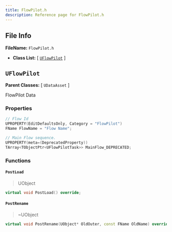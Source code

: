 ```yaml
---
title: FlowPilot.h
description: Reference page for FlowPilot.h
---
```


## File Info

__FileName:__ `FlowPilot.h`
- __Class List:__ 
[ [`UFlowPilot`](#uflowpilot) ]


## `UFlowPilot` 


__Parent Classes:__
[ `UDataAsset` ]

 
FlowPilot Data 

### Properties

```cpp
// Flow Id 
UPROPERTY(EditDefaultsOnly, Category = "FlowPilot")
FName FlowName = "Flow Name";

// Main Flow sequence. 
UPROPERTY(meta=(DeprecatedProperty))
TArray<TObjectPtr<UFlowPilotTask>> MainFlow_DEPRECATED;

```

### Functions

#### `PostLoad`
> UObject 
```cpp
virtual void PostLoad() override;
```
#### `PostRename`
> ~UObject 
```cpp
virtual void PostRename(UObject* OldOuter, const FName OldName) override;
```
